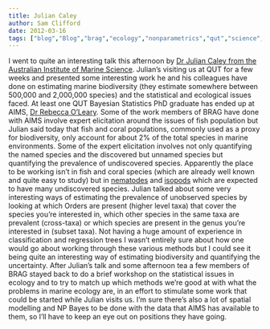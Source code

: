 ```yaml
---
title: Julian Caley
author: Sam Clifford
date: 2012-03-16
tags: ["blog","Blog","brag","ecology","nonparametrics","qut","science","seminar","statistics"]
---
```


I went to quite an interesting talk this afternoon by [Dr Julian Caley from the Australian Institute of Marine Science](http://data.aims.gov.au/staffcv/jsf/external/view.jspx;jsessionid=BC0E61EB624F8D24FAE7FCD8F225C067?partyId=900000428). Julian's visiting us at QUT for a few weeks and presented some interesting work he and his colleagues have done on estimating marine biodiversity (they estimate somewhere between 500,000 and 2,000,000 species) and the statistical and ecological issues faced. At least one QUT Bayesian Statistics PhD graduate has ended up at AIMS, [Dr Rebecca O'Leary](http://www.esajournals.org/doi/abs/10.1890/07-1886.1). Some of the work members of BRAG have done with AIMS involve expert elicitation around the issues of fish population but Julian said today that fish and coral populations, commonly used as a proxy for biodiversity, only account for about 2% of the total species in marine environments. Some of the expert elicitation involves not only quantifying the named species and the discovered but unnamed species but quantifying the prevalence of undiscovered species. Apparently the place to be working isn't in fish and coral species (which are already well known and quite easy to study) but in [nematodes](http://en.wikipedia.org/wiki/Nematode) and [isopods](http://en.wikipedia.org/wiki/Isopods) which are expected to have many undiscovered species. Julian talked about some very interesting ways of estimating the prevalence of unobserved species by looking at which Orders are present (higher level taxa) that cover the species you're interested in, which other species in the same taxa are prevalent (cross-taxa) or which species are present in the genus you're interested in (subset taxa). Not having a huge amount of experience in classification and regression trees I wasn't entirely sure about how one would go about working through these various methods but I could see it being quite an interesting way of estimating biodiversity and quantifying the uncertainty. After Julian's talk and some afternoon tea a few members of BRAG stayed back to do a brief workshop on the statistical issues in ecology and to try to match up which methods we're good at with what the problems in marine ecology are, in an effort to stimulate some work that could be started while Julian visits us. I'm sure there's also a lot of spatial modelling and NP Bayes to be done with the data that AIMS has available to them, so I'll have to keep an eye out on positions they have going.